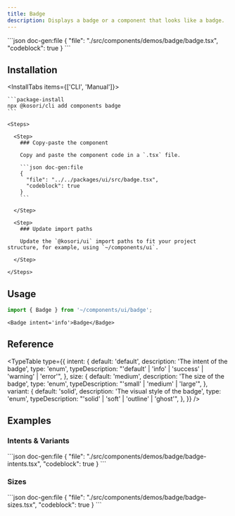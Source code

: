 ```yaml
---
title: Badge
description: Displays a badge or a component that looks like a badge.
---
```


<ComponentPreview name='badge'>
```json doc-gen:file
{
  "file": "./src/components/demos/badge/badge.tsx",
  "codeblock": true
}
```
</ComponentPreview>

## Installation

<InstallTabs items={['CLI', 'Manual']}>

  <Tab value='CLI'>
  
    ```package-install
    npx @kosori/cli add components badge
    ```

  </Tab>

  <Tab value='Manual'>

    <Steps>

      <Step>
        ### Copy-paste the component

        Copy and paste the component code in a `.tsx` file.

        ```json doc-gen:file
        {
          "file": "../../packages/ui/src/badge.tsx",
          "codeblock": true
        }
        ```

      </Step>

      <Step>
        ### Update import paths

        Update the `@kosori/ui` import paths to fit your project structure, for example, using `~/components/ui`.

      </Step>

    </Steps>

  </Tab>

</InstallTabs>

## Usage

```ts
import { Badge } from '~/components/ui/badge';
```

```tsx
<Badge intent='info'>Badge</Badge>
```

## Reference

<TypeTable
  type={{
    intent: {
      default: 'default',
      description: 'The intent of the badge',
      type: 'enum',
      typeDescription: "'default' | 'info' | 'success' | 'warning' | 'error'",
    },
    size: {
      default: 'medium',
      description: 'The size of the badge',
      type: 'enum',
      typeDescription: "'small' | 'medium' | 'large'",
    },
    variant: {
      default: 'solid',
      description: 'The visual style of the badge',
      type: 'enum',
      typeDescription: "'solid' | 'soft' | 'outline' | 'ghost'",
    },
  }}
/>

## Examples

### Intents & Variants

<ComponentPreview name='badge-intents'>
```json doc-gen:file
{
  "file": "./src/components/demos/badge/badge-intents.tsx",
  "codeblock": true
}
```
</ComponentPreview>

### Sizes

<ComponentPreview name='badge-sizes'>
```json doc-gen:file
{
  "file": "./src/components/demos/badge/badge-sizes.tsx",
  "codeblock": true
}
```
</ComponentPreview>
